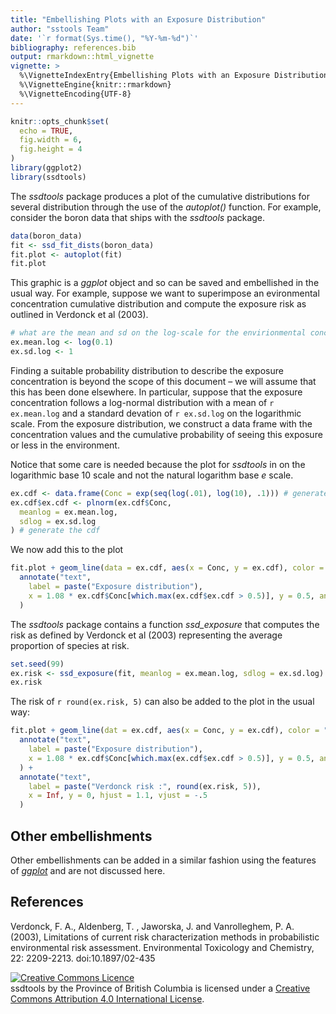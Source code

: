 ```yaml
---
title: "Embellishing Plots with an Exposure Distribution"
author: "sstools Team"
date: '`r format(Sys.time(), "%Y-%m-%d")`'
bibliography: references.bib
output: rmarkdown::html_vignette
vignette: >
  %\VignetteIndexEntry{Embellishing Plots with an Exposure Distribution}
  %\VignetteEngine{knitr::rmarkdown}
  %\VignetteEncoding{UTF-8}
---
```


```r
knitr::opts_chunk$set(
  echo = TRUE,
  fig.width = 6,
  fig.height = 4
)
library(ggplot2)
library(ssdtools)
```

The *ssdtools* package produces a plot of the cumulative distributions for several distribution through the use of the *autoplot()* function. 
For example, consider the boron data that ships with the *ssdtools* package.

```r
data(boron_data)
fit <- ssd_fit_dists(boron_data)
fit.plot <- autoplot(fit)
fit.plot
```

This graphic is a *ggplot* object and so can be saved and embellished in the usual way.
For example, suppose we want to superimpose an evironmental concentration cumulative distribution and compute the exposure risk as outlined in Verdonck et al (2003).

```r
# what are the mean and sd on the log-scale for the envirionmental concentration
ex.mean.log <- log(0.1)
ex.sd.log <- 1
```

Finding a suitable probability distribution to describe the exposure concentration is beyond the scope of this document -- we will assume that this has been done elsewhere.
In particular, suppose that the exposure concentration follows a log-normal distribution with a mean of `r ex.mean.log` and a standard devation of `r ex.sd.log` on the logarithmic scale. 
From the exposure distribution, we construct a data frame with the concentration values and the cumulative probability of seeing this exposure or less in the environment.

Notice that some care is needed because the plot for *ssdtools* in on the logarithmic base 10 scale and not the natural logarithm base $e$ scale.

```r
ex.cdf <- data.frame(Conc = exp(seq(log(.01), log(10), .1))) # generate a grid of concentrations
ex.cdf$ex.cdf <- plnorm(ex.cdf$Conc,
  meanlog = ex.mean.log,
  sdlog = ex.sd.log
) # generate the cdf
```

We now add this to the plot
```r
fit.plot + geom_line(data = ex.cdf, aes(x = Conc, y = ex.cdf), color = "red", size = 2) +
  annotate("text",
    label = paste("Exposure distribution"),
    x = 1.08 * ex.cdf$Conc[which.max(ex.cdf$ex.cdf > 0.5)], y = 0.5, angle = 75
  )
```

The *ssdtools* package contains a function *ssd_exposure* that computes the risk as defined by Verdonck et al (2003) representing the average proportion of species at risk.

```r
set.seed(99)
ex.risk <- ssd_exposure(fit, meanlog = ex.mean.log, sdlog = ex.sd.log)
ex.risk
```
The risk of `r round(ex.risk, 5)` can also be added to the plot in the usual way:

```r
fit.plot + geom_line(dat = ex.cdf, aes(x = Conc, y = ex.cdf), color = "red", size = 2) +
  annotate("text",
    label = paste("Exposure distribution"),
    x = 1.08 * ex.cdf$Conc[which.max(ex.cdf$ex.cdf > 0.5)], y = 0.5, angle = 75
  ) +
  annotate("text",
    label = paste("Verdonck risk :", round(ex.risk, 5)),
    x = Inf, y = 0, hjust = 1.1, vjust = -.5
  )
```

## Other embellishments

Other embellishments can be added in a similar fashion using the features of [*ggplot*](https://ggplot2.tidyverse.org) and are not discussed here.

## References

Verdonck, F. A., Aldenberg, T. , Jaworska, J. and Vanrolleghem, P. A. (2003), Limitations of current risk characterization methods in probabilistic environmental risk assessment. Environmental Toxicology and Chemistry, 22: 2209-2213. doi:10.1897/02-435

<a rel="license" href="http://creativecommons.org/licenses/by/4.0/"><img alt="Creative Commons Licence"
style="border-width:0" src="https://i.creativecommons.org/l/by/4.0/80x15.png" /></a><br /><span
xmlns:dct="http://purl.org/dc/terms/" property="dct:title">ssdtools</span> by <span
xmlns:cc="http://creativecommons.org/ns#" property="cc:attributionName">the Province of British Columbia
</span> is licensed under a <a rel="license" href="http://creativecommons.org/licenses/by/4.0/">
Creative Commons Attribution 4.0 International License</a>.
